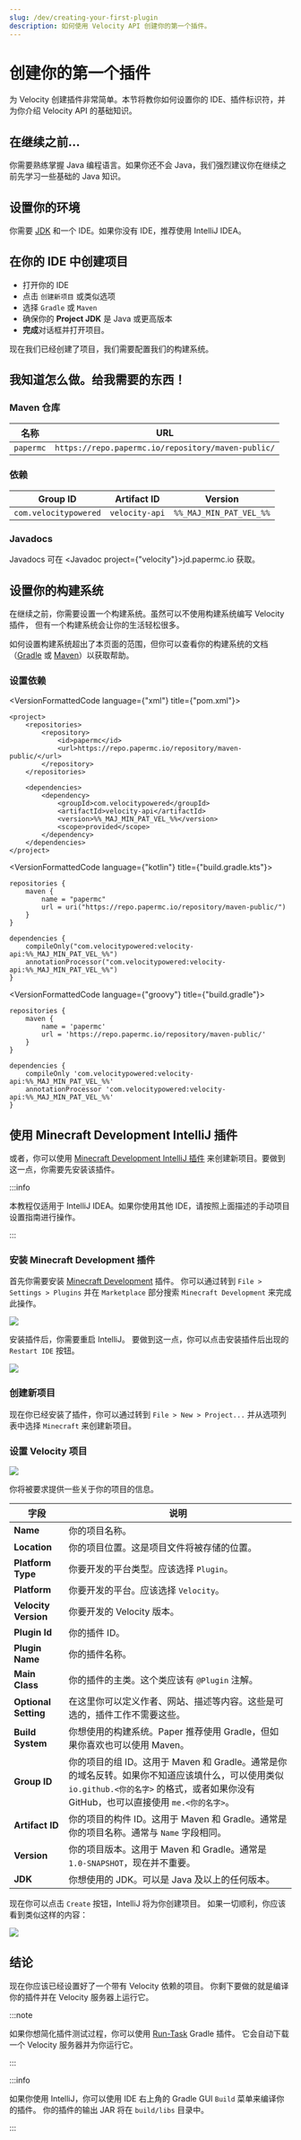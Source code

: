 ```yaml
---
slug: /dev/creating-your-first-plugin
description: 如何使用 Velocity API 创建你的第一个插件。
---
```



# 创建你的第一个插件

为 Velocity 创建插件非常简单。本节将教你如何设置你的 IDE、插件标识符，并为你介绍 Velocity API 的基础知识。

## 在继续之前...

你需要熟练掌握 Java 编程语言。如果你还不会 Java，我们强烈建议你在继续之前先学习一些基础的 Java 知识。

## 设置你的环境

你需要 [JDK](/misc/java-install) 和一个 IDE。如果你没有 IDE，推荐使用 IntelliJ IDEA。

## 在你的 IDE 中创建项目

- 打开你的 IDE
- 点击 `创建新项目` 或类似选项
- 选择 `Gradle` 或 `Maven`
- 确保你的 **Project JDK** 是 Java <Property name="VELOCITY_JAVA_MIN" /> 或更高版本
- **完成**对话框并打开项目。

现在我们已经创建了项目，我们需要配置我们的构建系统。

## 我知道怎么做。给我需要的东西！

### Maven 仓库

| 名称      | URL                                                |
|-----------|----------------------------------------------------|
| `papermc` | `https://repo.papermc.io/repository/maven-public/` |

### 依赖

| Group ID              | Artifact ID    | Version                                                              |
|-----------------------|----------------|----------------------------------------------------------------------|
| `com.velocitypowered` | `velocity-api` | <VersionFormattedCode>`%%_MAJ_MIN_PAT_VEL_%%`</VersionFormattedCode> |

### Javadocs

Javadocs 可在 <Javadoc project={"velocity"}>jd.papermc.io</Javadoc> 获取。

## 设置你的构建系统

在继续之前，你需要设置一个构建系统。虽然可以不使用构建系统编写 Velocity 插件，
但有一个构建系统会让你的生活轻松很多。

如何设置构建系统超出了本页面的范围，但你可以查看你的构建系统的文档
（[Gradle](https://docs.gradle.org/current/userguide/userguide.html) 或
[Maven](https://maven.apache.org/guides/getting-started/index.html)）以获取帮助。

### 设置依赖

<Tabs groupId="author-front-matter">
  <TabItem value="maven" label="Maven POM">

<VersionFormattedCode language={"xml"} title={"pom.xml"}>
```
<project>
    <repositories>
        <repository>
            <id>papermc</id>
            <url>https://repo.papermc.io/repository/maven-public/</url>
        </repository>
    </repositories>

    <dependencies>
        <dependency>
            <groupId>com.velocitypowered</groupId>
            <artifactId>velocity-api</artifactId>
            <version>%%_MAJ_MIN_PAT_VEL_%%</version>
            <scope>provided</scope>
        </dependency>
    </dependencies>
</project>
```
</VersionFormattedCode>

  </TabItem>
  <TabItem value="gradle-kotlin" label="Gradle Kotlin DSL" default>

<VersionFormattedCode language={"kotlin"} title={"build.gradle.kts"}>
```
repositories {
    maven {
        name = "papermc"
        url = uri("https://repo.papermc.io/repository/maven-public/")
    }
}

dependencies {
    compileOnly("com.velocitypowered:velocity-api:%%_MAJ_MIN_PAT_VEL_%%")
    annotationProcessor("com.velocitypowered:velocity-api:%%_MAJ_MIN_PAT_VEL_%%")
}
```
</VersionFormattedCode>

  </TabItem>
  <TabItem value="gradle-groovy" label="Gradle Groovy DSL">

<VersionFormattedCode language={"groovy"} title={"build.gradle"}>
```
repositories {
    maven {
        name = 'papermc'
        url = 'https://repo.papermc.io/repository/maven-public/'
    }
}

dependencies {
    compileOnly 'com.velocitypowered:velocity-api:%%_MAJ_MIN_PAT_VEL_%%'
    annotationProcessor 'com.velocitypowered:velocity-api:%%_MAJ_MIN_PAT_VEL_%%'
}
```
</VersionFormattedCode>

  </TabItem>
</Tabs>

## 使用 Minecraft Development IntelliJ 插件

或者，你可以使用 [Minecraft Development IntelliJ 插件](https://plugins.jetbrains.com/plugin/8327-minecraft-development)
来创建新项目。要做到这一点，你需要先安装该插件。

:::info

本教程仅适用于 IntelliJ IDEA。如果你使用其他 IDE，请按照上面描述的手动项目设置指南进行操作。

:::

### 安装 Minecraft Development 插件

首先你需要安装 [Minecraft Development](https://plugins.jetbrains.com/plugin/8327-minecraft-development) 插件。
你可以通过转到 `File > Settings > Plugins` 并在 `Marketplace` 部分搜索 `Minecraft Development` 来完成此操作。

![](assets/installing-plugin.png)

安装插件后，你需要重启 IntelliJ。
要做到这一点，你可以点击安装插件后出现的 `Restart IDE` 按钮。

![](assets/restart-ide.png)

### 创建新项目

现在你已经安装了插件，你可以通过转到 `File > New > Project...` 并从选项列表中选择 `Minecraft` 来创建新项目。

### 设置 Velocity 项目

![](assets/new-project-velocity.png)

你将被要求提供一些关于你的项目的信息。

| 字段                | 说明                                                                                                                                                                                                                                                                  |
|----------------------|---------------------------------------------------------------------------------------------------------------------------------------------------------------------------------------------------------------------------------------------------------------------------|
| **Name**             | 你的项目名称。                                                                                                                                                                                                                                                          |
| **Location**         | 你的项目位置。这是项目文件将被存储的位置。                                                                                                                                                                                                                              |
| **Platform Type**    | 你要开发的平台类型。应该选择 `Plugin`。                                                                                                                                                                                                                                |
| **Platform**         | 你要开发的平台。应该选择 `Velocity`。                                                                                                                                                                                                                                  |
| **Velocity Version** | 你要开发的 Velocity 版本。                                                                                                                                                                                                                                              |
| **Plugin Id**        | 你的插件 ID。                                                                                                                                                                                                                                                           |
| **Plugin Name**      | 你的插件名称。                                                                                                                                                                                                                                                          |
| **Main Class**       | 你的插件的主类。这个类应该有 `@Plugin` 注解。                                                                                                                                                                                                                          |
| **Optional Setting** | 在这里你可以定义作者、网站、描述等内容。这些是可选的，插件工作不需要这些。                                                                                                                                                                                              |
| **Build System**     | 你想使用的构建系统。Paper 推荐使用 Gradle，但如果你喜欢也可以使用 Maven。                                                                                                                                                                                              |
| **Group ID**         | 你的项目的组 ID。这用于 Maven 和 Gradle。通常是你的域名反转。如果你不知道应该填什么，可以使用类似 `io.github.<你的名字>` 的格式，或者如果你没有 GitHub，也可以直接使用 `me.<你的名字>`。                                                                                |
| **Artifact ID**      | 你的项目的构件 ID。这用于 Maven 和 Gradle。通常是你的项目名称。通常与 `Name` 字段相同。                                                                                                                                                                                |
| **Version**          | 你的项目版本。这用于 Maven 和 Gradle。通常是 `1.0-SNAPSHOT`，现在并不重要。                                                                                                                                                                                            |
| **JDK**              | 你想使用的 JDK。可以是 Java <Property name="VELOCITY_JAVA_MIN" /> 及以上的任何版本。                                                                                                                                                                                   |

现在你可以点击 `Create` 按钮，IntelliJ 将为你创建项目。
如果一切顺利，你应该看到类似这样的内容：

![](assets/velocity-plugin-overview.png)

## 结论

现在你应该已经设置好了一个带有 Velocity 依赖的项目。
你剩下要做的就是编译你的插件并在 Velocity 服务器上运行它。

:::note

如果你想简化插件测试过程，你可以使用 [Run-Task](https://github.com/jpenilla/run-task) Gradle 插件。
它会自动下载一个 Velocity 服务器并为你运行它。

:::

:::info

如果你使用 IntelliJ，你可以使用 IDE 右上角的 Gradle GUI `Build` 菜单来编译你的插件。
你的插件的输出 JAR 将在 `build/libs` 目录中。

:::

